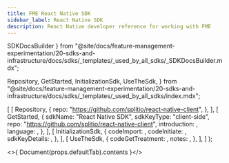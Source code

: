 ```yaml
---
title: FME React Native SDK
sidebar_label: React Native SDK
description: React Native developer reference for working with FME
---
```



  SDKDocsBuilder
} from "@site/docs/feature-management-experimentation/20-sdks-and-infrastructure/docs/sdks/_templates/_used_by_all_sdks/_SDKDocsBuilder.mdx";

  Repository,
  GetStarted,
  InitializationSdk,
  UseTheSdk,
} from "@site/docs/feature-management-experimentation/20-sdks-and-infrastructure/docs/sdks/_templates/_used_by_all_sdks/index.mdx";




  [
    [ 
      Repository, 
      { 
        repo: "https://github.com/splitio/react-native-client",
      }, 
    ],
    [ 
      GetStarted, 
      {
        sdkName:         "React Native SDK",
        sdkKeyType:      "client-side",
        repo:            "https://github.com/splitio/react-native-client",
        introduction:    <Introduction />,
        language:        <Language />,
      }, 
    ],
    [ 
      InitializationSdk, 
      {
        codeImport:      <Import />,
        codeInitiate:    <Initiate defaultTab={t} />,
        sdkKeyDetails:   <ClientSdkKeyDetails />,
      },
    ],
    [
      UseTheSdk,
      {
        codeGetTreatment: <GetTreatment defaultTab={t} />,
        notes:            <UseNotes />,
      },
    ],
  ]
);

<>{ Document(props.defaultTab).contents }</>


<DocCardList />